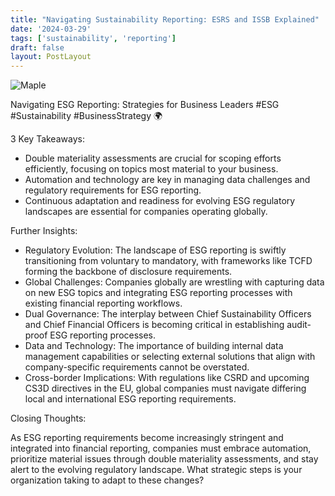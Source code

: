 ```yaml
---
title: "Navigating Sustainability Reporting: ESRS and ISSB Explained"
date: '2024-03-29'
tags: ['sustainability', 'reporting']
draft: false
layout: PostLayout
---
```


<div className="flex justify-center">
<div className="my-1 w-full px-2 xl:my-1 xl:w-1/2 xl:px-2">
    <img src="https://img.youtube.com/vi/9A4rzkP6zFE/0.jpg" alt="Maple" className="mx-auto h-58 w-auto" />
</div>
</div>

Navigating ESG Reporting: Strategies for Business Leaders #ESG #Sustainability #BusinessStrategy 🌍

3 Key Takeaways:

- Double materiality assessments are crucial for scoping efforts efficiently, focusing on topics most material to your business.
- Automation and technology are key in managing data challenges and regulatory requirements for ESG reporting.
- Continuous adaptation and readiness for evolving ESG regulatory landscapes are essential for companies operating globally.

Further Insights:

- Regulatory Evolution: The landscape of ESG reporting is swiftly transitioning from voluntary to mandatory, with frameworks like TCFD forming the backbone of disclosure requirements.
- Global Challenges: Companies globally are wrestling with capturing data on new ESG topics and integrating ESG reporting processes with existing financial reporting workflows.
- Dual Governance: The interplay between Chief Sustainability Officers and Chief Financial Officers is becoming critical in establishing audit-proof ESG reporting processes.
- Data and Technology: The importance of building internal data management capabilities or selecting external solutions that align with company-specific requirements cannot be overstated.
- Cross-border Implications: With regulations like CSRD and upcoming CS3D directives in the EU, global companies must navigate differing local and international ESG reporting requirements.

Closing Thoughts:

As ESG reporting requirements become increasingly stringent and integrated into financial reporting, companies must embrace automation, prioritize material issues through double materiality assessments, and stay alert to the evolving regulatory landscape. What strategic steps is your organization taking to adapt to these changes?
